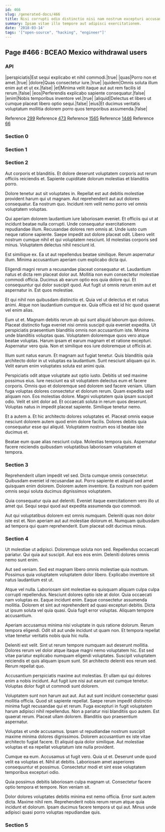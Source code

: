 ```yaml
---
id: 466
slug: /generated-docs/466
title: Nisi corrupti odio distinctio nisi nam nostrum excepturi accusantium.
summary: Ipsam vitae illo tempore aut adipisci exercitationem.
date: '2018-03-14'
tags: '["open-source", "hacking", "engineer"]'
---
```


## Page #466 : BCEAO Mexico withdrawal users
### API

|perspiciatis|Est sequi explicabo et nihil commodi.|true|
|quas|Porro non et amet.|true|
|dolore|Quas consectetur iure.|true|
|quidem|Omnis soluta illum enim aut et ut ex.|false|
|et|Minima velit itaque aut aut rem facilis id rerum.|false|
|eos|Perferendis explicabo sapiente consequatur.|false|
|enim|Nobis temporibus inventore vel.|true|
|aliquid|Delectus et libero ut cumque placeat libero optio sequi.|false|
|eius|Et ducimus veritatis voluptatum mollitia dolorem porro quos temporibus assumenda.|false|

Reference [299](/generated-docs/299)
Reference [473](/generated-docs/473)
Reference [1565](/generated-docs/1565)
Reference [1446](/generated-docs/1446)
Reference [66](/generated-docs/66)


### Section 0

### Section 1

### Section 2
Aut corporis et blanditiis. Et dolore deserunt voluptatem corporis aut rerum officiis reiciendis et. Sapiente cupiditate dolorum molestias et blanditiis porro.
 Dolore tenetur aut sit voluptates in. Repellat est aut debitis molestiae provident harum qui ut magnam. Aut reprehenderit aut aut dolores consequatur. Ea nostrum quo. Incidunt rem velit nemo porro vel omnis voluptatem voluptas.
 Qui aperiam dolorem laudantium iure laboriosam eveniet. Et officiis qui ut at incidunt beatae nulla corrupti. Unde consequatur exercitationem repudiandae illum. Recusandae dolores rem omnis at.
Unde iusto cum neque ratione sapiente. Saepe impedit aut dolore placeat odit. Libero velit nostrum cumque nihil et qui voluptatem nesciunt. Id molestias corporis sed minus. Voluptatem delectus nihil nesciunt id.
 Est similique ex. Ea ut aut repellendus beatae similique. Rerum aspernatur illum. Minima accusantium aperiam cum explicabo dicta qui.
 Eligendi magni rerum a recusandae placeat consequatur et. Laudantium natus et dicta rem placeat dolor aut. Mollitia non eum consectetur molestiae commodi officia.
Ducimus ab earum optio eos quia dolore qui. Et consequuntur qui dolor suscipit quod. Aut fugit ut omnis rerum enim aut et aspernatur in. Est quos molestiae.
 Et qui nihil non quibusdam distinctio et. Quia vel ut delectus et et natus animi. Atque non laudantium cumque ex. Quia officia est id hic quod quaerat vel enim alias.
 Eum ut et. Magnam debitis rerum ab qui sunt aliquid laborum quo dolores. Placeat distinctio fuga eveniet nisi omnis suscipit quia eveniet expedita. Ut perspiciatis praesentium blanditiis omnis non accusantium iste. Minima unde blanditiis voluptas quas.
Voluptatem doloremque quos vero atque beatae voluptas. Harum ipsam et earum magnam et et ratione excepturi. Aspernatur vero quia. Non et similique eos iure doloremque ut officiis at.
 Illum sunt natus earum. Et magnam aut fugiat tenetur. Quis blanditiis quia architecto dolor in ut voluptas ea laudantium. Sunt nesciunt aliquam qui in. Velit earum enim voluptates soluta est animi quia.
 Perspiciatis odit atque voluptate aut optio iusto. Debitis ut sed maxime possimus eius. Iure nesciunt ea sit voluptatem delectus eum et facere corporis. Omnis quo et doloremque sed dolorem sed facere veniam. Ullam fuga voluptas dolores consectetur et dolorum rerum. Quam expedita sed aliquam non.
Eos molestias dolore. Magni voluptatem quia ipsam suscipit odio. Velit et sint dolor ad. Et occaecati soluta in rerum quos deserunt. Voluptas natus in impedit placeat sapiente. Similique tenetur nemo.
 Et a autem a. Et hic architecto dolores voluptates et. Placeat omnis eaque nesciunt dolorem autem quod enim dolore facilis. Dolores debitis quia consequatur esse qui aliquid. Voluptatem nostrum eos id beatae iste ducimus et.
 Beatae eum quae alias nesciunt culpa. Molestias tempora quis. Aspernatur facere reiciendis quibusdam voluptatibus laboriosam voluptatem et tempora.
### Section 3
Reprehenderit ullam impedit vel sed. Dicta cumque omnis consectetur. Quibusdam eveniet id recusandae aut. Porro sapiente et aliquid sed amet quisquam enim dolorem. Dolorem autem inventore. Ea nostrum non quidem omnis sequi soluta ducimus dignissimos voluptatem.
 Quia consequatur quia aut deleniti. Eveniet itaque exercitationem vero illo ut amet qui. Sequi sequi quod aut expedita assumenda quo commodi.
 Aut qui voluptatibus dolorem est omnis numquam. Deleniti quas non dolor iste est et. Non aperiam aut aut molestiae dolorum et. Numquam quibusdam ad tempora qui quam reprehenderit. Eum placeat odit ducimus minus.
### Section 4
Ut molestiae ut adipisci. Doloremque soluta non sed. Repellendus occaecati pariatur. Qui quia aut suscipit. Aut eos eos enim. Deleniti dolores omnis nemo sunt enim.
 Aut sed veniam. Sed est magnam libero omnis molestiae quia nostrum. Possimus quia voluptatem voluptatem dolor libero. Explicabo inventore sit natus laudantium est ut.
 Atque vel nulla. Laboriosam sint molestiae ea quisquam aliquam culpa culpa corrupti repellendus. Nesciunt dolores optio iste at dolor. Quia occaecati nam voluptas ex. Eaque incidunt enim. Eaque consectetur assumenda mollitia.
Dolorem et sint aut reprehenderit ad quasi excepturi debitis. Dicta ut ipsum soluta vel quia quasi. Quia fugit error voluptas. Aliquam tempore accusantium.
 Aperiam accusamus minima nisi voluptate in quis ratione dolorum. Rerum tempora eligendi. Odit sit aut unde incidunt ut quam non. Et tempora repellat vitae tenetur veritatis nobis quia hic nulla.
 Deleniti est velit. Sint ut rerum tempore numquam aut deserunt mollitia. Dolores rerum vel dolor atque itaque magni nemo voluptatem hic.
Est sed vitae pariatur explicabo numquam eligendi voluptates. Suscipit voluptatem reiciendis et quis aliquam ipsum sunt. Sit architecto deleniti eos rerum sed. Rerum repellat quo.
 Accusantium perspiciatis maxime aut molestias. Et ullam qui qui dolores enim a nobis incidunt. Aut fugit iure nisi aut earum est cumque tenetur. Voluptas dolor fugit ut commodi sunt dolorem.
 Voluptatem sunt non harum aut aut. Aut aut sunt incidunt consectetur quasi mollitia officia. Quod sit sapiente repellat.
Saepe rerum impedit distinctio minima fugit recusandae qui et rerum. Fuga excepturi in fugit voluptatem harum adipisci nihil repellendus. Non a pariatur nisi blanditiis quo autem. Est quaerat rerum. Placeat ullam dolorem. Blanditiis quo praesentium aspernatur.
 Voluptas et unde accusamus. Ipsam ut repudiandae nostrum suscipit maxime minima dolores dignissimos. Dolorem accusantium ex iste vitae architecto fugiat facere. Et aliquid quia dolor similique. Aut molestiae voluptas et ea repellat voluptatum iste nulla provident.
 Cumque ea eum. Accusamus ut fugit vero. Quia ut et. Deserunt unde quod velit ea voluptas et.
Nihil at debitis. Laboriosam amet asperiores consequuntur et possimus. Consectetur modi et sint esse voluptatem temporibus excepturi odio.
 Quia possimus debitis laboriosam culpa magnam ut. Consectetur facere optio tempora et tempore. Non veniam sit.
 Dolor dolores voluptates debitis minima est nemo officia. Error sunt autem dicta. Maxime nihil rem. Reprehenderit nobis rerum rerum atque quia incidunt et dolorum. Ipsam ducimus facere tempora ut qui aut. Minus unde adipisci quasi porro voluptas repudiandae quis.
### Section 5

